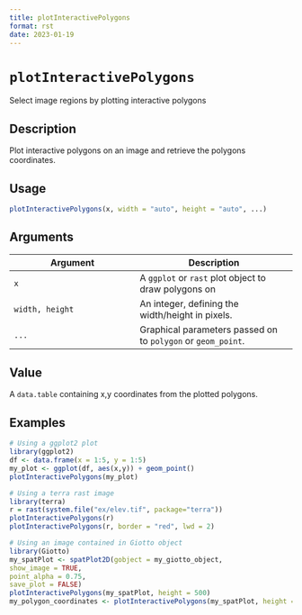 ```yaml
--- 
title: plotInteractivePolygons 
format: rst 
date: 2023-01-19 
--- 
```

# `plotInteractivePolygons`

Select image regions by plotting interactive polygons


## Description

Plot interactive polygons on an image and retrieve the polygons coordinates.


## Usage

```r
plotInteractivePolygons(x, width = "auto", height = "auto", ...)
```


## Arguments

Argument      |Description
------------- |----------------
`x`     |     A `ggplot` or `rast` plot object to draw polygons on
`width, height`     |     An integer, defining the width/height in pixels.
`...`     |     Graphical parameters passed on to `polygon` or `geom_point`.


## Value

A `data.table` containing x,y coordinates from the plotted polygons.


## Examples

```r
# Using a ggplot2 plot
library(ggplot2)
df <- data.frame(x = 1:5, y = 1:5)
my_plot <- ggplot(df, aes(x,y)) + geom_point()
plotInteractivePolygons(my_plot)

# Using a terra rast image
library(terra)
r = rast(system.file("ex/elev.tif", package="terra"))
plotInteractivePolygons(r)
plotInteractivePolygons(r, border = "red", lwd = 2)

# Using an image contained in Giotto object
library(Giotto)
my_spatPlot <- spatPlot2D(gobject = my_giotto_object,
show_image = TRUE,
point_alpha = 0.75,
save_plot = FALSE)
plotInteractivePolygons(my_spatPlot, height = 500)
my_polygon_coordinates <- plotInteractivePolygons(my_spatPlot, height = 500)
```


